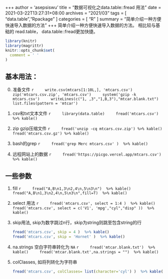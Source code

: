 +++
author = 'asepsiswu'
title = "数据可视化之data.table::fread 用法"
date = 2021-03-22T13:27:31+08:00
archives = "2021/03" 
tags = [ "data.table","Rpackage" ]
categories = [ "R" ]
summary = "简单介绍一种方便快速导入数据的方法"
+++
简单介绍一种方便快速导入数据的方法。
相比较与基础的 read.table， data.table::fread更加快捷。

```r
library(knitr)
library(magrittr)
knitr::opts_chunk$set(
  comment = ' '
)
```
## 基本用法：
0. 准备文件
    ```r
    write.csv(mtcars[1:10L,], 'mtcars.csv')
    zip('mtcars.csv.zip', 'mtcars.csv')
    system('gzip -k mtcars.csv')
    writeLines(c("1, ,3","1,B,3"),"mtcar.blank.txt")
    list.files(pattern = 'mtcar')
    ```

1. csv和txt文本文件 
    ```r
    library(data.table)
    fread('mtcars.csv') %>% kable()
    ```
2. zip gzip压缩文件
    ```r
    fread('unzip -cq mtcars.csv.zip') %>% kable()
    fread('mtcars.csv.gz') %>% kable()
    ```

3. bash的grep
    ```r
    fread('grep Merc mtcars.csv' )  %>% kable()
    ```

4. 远程网站上的数据
    ```r
    fread('https://picgo.vercel.app/mtcars.csv')  %>% kable()
    ```



## 一些参数
1. fill
    ```r
    fread("A,B\n1,3\n2,4\n,5\n3\n")  %>% kable()
    fread("A,B\n1,3\n2,4\n,5\n3\n",fill=T)  %>% kable()
    ```

1. select 用法
    ```r
    fread('mtcars.csv', select = 1:4 )  %>% kable()
    fread('mtcars.csv', select = c('V1', 'mpg',"cyl","disp" ))  %>% kable()
    ```
2. skip用法, skip为数字跳过n行，skip为string则跳至包含string的行
   ```R
   fread('mtcars.csv', skip = 4 )  %>% kable()
   fread('mtcars.csv', skip = 'Hornet' )  %>% kable()
   ```


3. na.strings 空白字符串转化为 `NA`
    ```r
    fread('mtcar.blank.txt')  %>% kable()
    fread('mtcar.blank.txt',na.strings = "")  %>% kable()
    ```

4. colClasses, 如将列转化为字符串
   ```R
   fread('mtcars.csv', colClasses= list(character='cyl') )  %>% kable()
   ```
